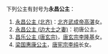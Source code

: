 下列公主有封号为'''永昌公主'''：

#[[永昌公主_(北齐)|永昌公主 (北齐)]]：[[齐武成帝|北齐武成帝高湛]]女。
#[[永昌公主_(边大士之妻)|永昌公主 (边大士之妻)]]：初唐公主。
#[[昌乐公主_(唐玄宗)|昌乐公主 (唐玄宗)]]，[[唐玄宗|唐玄宗李隆基]]女。
#[[梁国惠康公主|梁国惠康公主]]，[[唐宪宗|唐宪宗李纯]]长女。

{{Disambig|Cat=公主封号消歧义}}